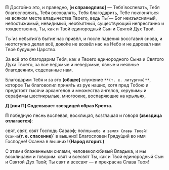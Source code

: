 **П** Достойно это, и праведно, **[**и справедливо**]** — Тебя́ воспевать, Тебя благословлять, Тебя восхвалять, Тебя благодарить, Тебе поклоняться на всяком месте владычества Твоего, ведь Ты́ — Бог неизъяснимый, непостижимый, невидимый, необъятный, существующий непрестанно и тождественно, Ты, как и Твой единородный Сын и Святой Дух Твой.

Ты́ из небытия́ в бытие́ нас привёл, и после падения восставил снова, и неотступно делал всё, доко́ле не возвёл нас на Небо и не дарова́л нам Твоё будущее Царство.

За всё это благодарим Тебя, как и Твоего единородного Сына и Святого Духа Твоего, за все ве́домые и неве́домые, явные и неявные благодеяния, соделанные нам.

Благодарим Тебя и за это **[**общее**]** служение `**(т. е. литургию)**`, которое Ты благоволил приня́ть из рук наших, хотя пред Тобою и предстоят тысячи архангелов и множества ангелов, херувимы и серафимы шестикрылые, многоокие, воспаряющие на крыльях,

**Д [или П] Соделывает звездицей образ Креста.**

**П** победную песнь воспевая, восклицая, возглашая и говоря **(звездица отлагается)**:

свят, свят, свят Господь Саваоф; полны` небо и земля Славы Твоей! Осанна `**(т. е. спасение)**` в вышних! Благословен Гряду́щий во имя Господне! Осанна в вышних! **(Народ вторит.)**

С этими блаженными силами, человеколюбивый Владыка, и мы восклицаем и говорим: свят и всесвят Ты, как и Твой единородный Сын и Святой Дух Твой; Ты свят и всесвят — и прекрасна Слава Твоя!
